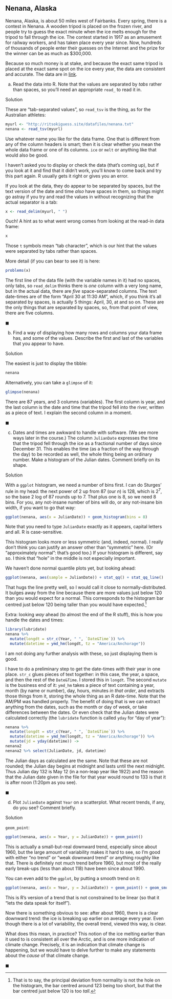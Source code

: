 ##  Nenana, Alaska


 Nenana, Alaska, is about 50 miles west of Fairbanks.
Every spring, there is a contest in Nenana. A wooden tripod is
placed on the frozen river, and people try to guess the exact minute
when the ice melts enough for the tripod to fall through the ice. The
contest started in 1917 as an amusement for railway workers, and has
taken place every year since. Now, hundreds of thousands of people
enter their guesses on the Internet and the prize for the winner can
be as much as \$300,000.

Because so much money is at stake, and because the exact same tripod
is placed at the exact same spot on the ice every year, the data are
consistent and accurate. The data are in
[link](http://ritsokiguess.site/datafiles/nenana.txt). 



(a) Read the data into R.  Note that the values are
separated by *tabs* rather than spaces, so you'll need an
appropriate `read_` to read it in.


Solution


These are "tab-separated values", so `read_tsv` is the
thing, as for the Australian athletes:

```r
myurl <- "http://ritsokiguess.site/datafiles/nenana.txt"
nenana <- read_tsv(myurl)
```

       

Use whatever name you like for the data frame. One that is different
from any of the column headers is smart; then it is clear whether you
mean the whole data frame or one of its columns. `ice` or
`melt` or anything like that would also be good.

I haven't asked you to display or check the data (that's coming up),
but if you look at it and find that it didn't work, you'll know to
come back and try this part again. R usually gets it right or gives
you an error. 

If you look at the data, they do appear to be separated by spaces, but
the text version of the date and time *also* have spaces in them,
so things might go astray if you try and read the values in without
recognizing that the actual separator is a tab:

```r
x <- read_delim(myurl, " ")
```

 

Ouch! A hint as to what went wrong comes from looking at the read-in
data frame:

```r
x
```

 

Those `t` symbols mean "tab character", which is our hint that
the values were separated by tabs rather than spaces.

More detail (if you can bear to see it) is here:

```r
problems(x)
```

 

The first line of the data file (with the variable names in it) had no
spaces, only tabs, so `read_delim` thinks there is *one*
column with a very long name, but in the actual data, there are
*five* space-separated columns.  The text date-times are of the
form "April 30 at 11:30 AM", which, if you think it's all separated
by spaces, is actually 5 things: April, 30, at and so on. These are
the only things that are separated by spaces, so, from that point of
view, there are five columns.


$\blacksquare$

(b) Find a way of displaying how many rows and columns your
data frame has, and some of the values. Describe the first and last
of the variables that
you appear to have.


Solution


The easiest is just to display the tibble:
```r
nenana
```

       
Alternatively, you can take a `glimpse` of it:

```r
glimpse(nenana)
```

 

There are 87 years, and 3 columns (variables).
The first column is year, and the last
column is the date and time that the tripod fell into the river,
written as a piece of text. I explain the second column in a moment.


$\blacksquare$

(c) Dates and times are awkward to handle with software. (We
see more ways later in the course.)  The column `JulianDate`
expresses the time that the tripod fell through the ice as a
fractional number of days since December 31. This enables the time
(as a fraction of the way through the day) to be recorded as well,
the whole thing being an ordinary number.
Make a histogram of the Julian dates. Comment briefly on its shape.


Solution


With a `ggplot` histogram, we need a number of bins
first. I can do Sturges' rule in my head: the next power of 2 up
from 87 (our $n$) is 128, which is $2^7$, so the base 2 log of
87 rounds up to 7. That plus one is 8, so we need 8 bins. For
you, any not-insane number of bins will do, or any not-insane
bin width, if you want to go that way:
```r
ggplot(nenana, aes(x = JulianDate)) + geom_histogram(bins = 8)
```

       

Note that you need to type `JulianDate` exactly as it
appears, capital letters and all. R is case-sensitive.

This histogram looks more or less symmetric (and, indeed, normal). I
really don't think you can justify an answer other than "symmetric"
here. (Or "approximately normal": that's good too.) If your
histogram is different, say so. I think that "hole" in the middle is
not especially important.

We haven't done normal quantile plots yet, but looking ahead:

```r
ggplot(nenana, aes(sample = JulianDate)) + stat_qq() + stat_qq_line()
```

 

That hugs the line pretty well, so I would call it close to
normally-distributed. It bulges away from the line because there are
more values just below 120 than you would expect for a
normal. This corresponds to the histogram bar centred just below 120
being taller than you would have expected.^[That is to say, the  principal deviation from normality is not the hole on the histogram, the bar centred around 123 being too short, but that the bar centred just below 120 is too *tall*.]

Extra: looking *way* ahead (to almost the end of the R stuff),
this is how you handle the dates and times:

```r
library(lubridate)
nenana %>%
  mutate(longdt = str_c(Year, " ", `Date&Time`)) %>%
  mutate(datetime = ymd_hm(longdt, tz = "America/Anchorage"))
```

 

I am not doing any further analysis with these, so just displaying them is good. 

I have to do a preliminary step to get the date-times *with* their year in one place. `str_c` glues pieces of text together: in this case, the year, a space, and then the rest of the 
`Date&Time`. I stored this in `longdt`. The second `mutate` is the business end of it: `ymd_hm` takes a piece of text containing a year, month (by name or number), day, hours, minutes *in that order*, and extracts those things from it, storing the whole thing as an R date-time. Note that the AM/PM was handled properly.
The benefit of doing that is we can extract anything from the dates, such as the month or day of week, or take differences between the dates. Or even check that the Julian dates were calculated correctly (the `lubridate` function is called `yday` for "day of year"):

```r
nenana %>%
  mutate(longdt = str_c(Year, " ", `Date&Time`)) %>%
  mutate(datetime = ymd_hm(longdt, tz = "America/Anchorage")) %>%
  mutate(jd = yday(datetime)) ->
nenana2
nenana2 %>% select(JulianDate, jd, datetime)
```

 The Julian days as calculated are the same. Note that these are not rounded; the Julian day begins at midnight and lasts until the next midnight. Thus Julian day 132 is May 12 (in a non-leap year like 1922) and the reason that the Julian date given in the file for that year would round to 133  is that it is after noon (1:20pm as you see). 



$\blacksquare$

(d) Plot `JulianDate` against `Year` on a
scatterplot. What recent trends, if any, do you see? Comment briefly.


Solution



`geom_point`:

```r
ggplot(nenana, aes(x = Year, y = JulianDate)) + geom_point()
```

 
This is actually a small-but-real downward trend, especially since
about 1960, 
but the large amount
of variability makes it hard to see, so I'm good with either "no trend" 
or "weak downward trend" 
or anything roughly like that. There is definitely not much trend
before 1960, but most of the really early break-ups (less than about
118) have been since about 1990.

You can even add to the `ggplot`, by putting a smooth trend on it:

```r
ggplot(nenana, aes(x = Year, y = JulianDate)) + geom_point() + geom_smooth()
```

 

This is R's version of a trend that is not constrained
to be linear (so that it "lets the data speak for itself").

Now there is something obvious to see: after about 1960, there is a clear
downward trend: the ice is breaking up earlier on average every
year. Even though there is a lot of variability, the overall trend,
viewed this way, is clear.

What does this mean, in practice? This notion of the ice melting
earlier than it used to is consistent all over the Arctic, and is one
more indication of climate change. Precisely, it is an indication that
climate change is happening, but we would have to delve further to
make any statements about the *cause* of that climate change.

$\blacksquare$




